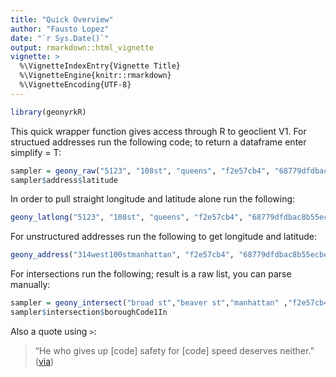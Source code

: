 ```yaml
---
title: "Quick Overview"
author: "Fausto Lopez"
date: "`r Sys.Date()`"
output: rmarkdown::html_vignette
vignette: >
  %\VignetteIndexEntry{Vignette Title}
  %\VignetteEngine{knitr::rmarkdown}
  %\VignetteEncoding{UTF-8}
---
```



```r
library(geonyrkR)
```


This quick wrapper function gives access through R to geoclient V1. For structued addresses run the following code; to return a dataframe enter simplify = T:

```r

sampler = geony_raw("5123", "108st", "queens", "f2e57cb4", "68779dfdbac8b55ecbe179e6d64dd734")
sampler$address$latitude

```

In order to pull straight longitude and latitude alone run the following:

```r
geony_latlong("5123", "108st", "queens", "f2e57cb4", "68779dfdbac8b55ecbe179e6d64dd734")
```

For unstructured addresses run the following to get longitude and latitude:

```r
geony_address("314west100stmanhattan", "f2e57cb4", "68779dfdbac8b55ecbe179e6d64dd734")
```

For intersections run the following; result is a raw list, you can parse manually:

```r
sampler = geony_intersect("broad st","beaver st","manhattan" ,"f2e57cb4", "68779dfdbac8b55ecbe179e6d64dd734")
sampler$intersection$boroughCode1In
```

Also a quote using `>`:

> "He who gives up [code] safety for [code] speed deserves neither."
([via](https://twitter.com/hadleywickham/status/504368538874703872))

